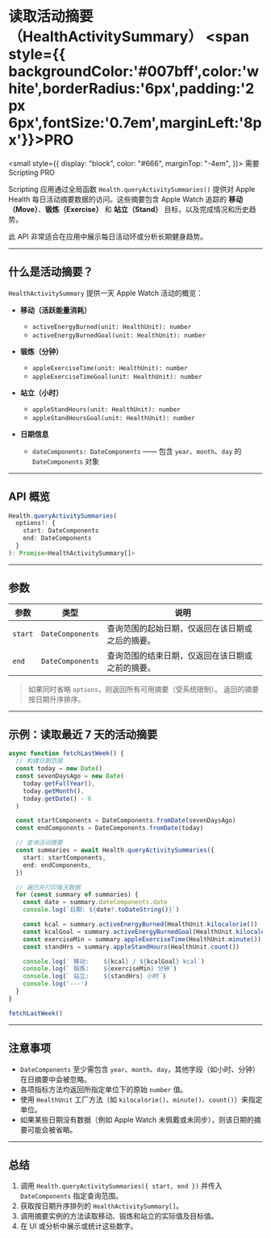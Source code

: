 # 读取活动摘要（HealthActivitySummary） <span style={{ backgroundColor:'#007bff',color:'white',borderRadius:'6px',padding:'2px 6px',fontSize:'0.7em',marginLeft:'8px'}}>PRO</span>

<small
  style={{
    display: "block",
    color: "#666",
    marginTop: "-4em",
  }}>
  需要 Scripting PRO
</small>

Scripting 应用通过全局函数 `Health.queryActivitySummaries()` 提供对 Apple Health 每日活动摘要数据的访问。这些摘要包含 Apple Watch 追踪的 **移动（Move）**、**锻炼（Exercise）** 和 **站立（Stand）** 目标，以及完成情况和历史趋势。

此 API 非常适合在应用中展示每日活动环或分析长期健身趋势。

---

## 什么是活动摘要？

`HealthActivitySummary` 提供一天 Apple Watch 活动的概览：

* **移动（活跃能量消耗）**

  * `activeEnergyBurned(unit: HealthUnit): number`
  * `activeEnergyBurnedGoal(unit: HealthUnit): number`

* **锻炼（分钟）**

  * `appleExerciseTime(unit: HealthUnit): number`
  * `appleExerciseTimeGoal(unit: HealthUnit): number`

* **站立（小时）**

  * `appleStandHours(unit: HealthUnit): number`
  * `appleStandHoursGoal(unit: HealthUnit): number`

* **日期信息**

  * `dateComponents: DateComponents` —— 包含 `year`、`month`、`day` 的 `DateComponents` 对象

---

## API 概览

```ts
Health.queryActivitySummaries(
  options?: {
    start: DateComponents
    end: DateComponents
  }
): Promise<HealthActivitySummary[]>
```

---

## 参数

| 参数      | 类型               | 说明                               |
| ------- | ---------------- | -------------------------------- |
| `start` | `DateComponents` | 查询范围的起始日期，仅返回在该日期或之后的摘要。 |
| `end`   | `DateComponents` | 查询范围的结束日期，仅返回在该日期或之前的摘要。 |

> 如果同时省略 `options`，则返回所有可用摘要（受系统限制）。
> 返回的摘要按日期升序排序。

---

## 示例：读取最近 7 天的活动摘要

```ts
async function fetchLastWeek() {
  // 构建日期范围
  const today = new Date()
  const sevenDaysAgo = new Date(
    today.getFullYear(),
    today.getMonth(),
    today.getDate() - 6
  )

  const startComponents = DateComponents.fromDate(sevenDaysAgo)
  const endComponents = DateComponents.fromDate(today)

  // 查询活动摘要
  const summaries = await Health.queryActivitySummaries({
    start: startComponents,
    end: endComponents,
  })

  // 遍历并打印每天数据
  for (const summary of summaries) {
    const date = summary.dateComponents.date
    console.log(`日期: ${date?.toDateString()}`)

    const kcal = summary.activeEnergyBurned(HealthUnit.kilocalorie())
    const kcalGoal = summary.activeEnergyBurnedGoal(HealthUnit.kilocalorie())
    const exerciseMin = summary.appleExerciseTime(HealthUnit.minute())
    const standHrs = summary.appleStandHours(HealthUnit.count())

    console.log(` 移动:    ${kcal} / ${kcalGoal} kcal`)
    console.log(` 锻炼:    ${exerciseMin} 分钟`)
    console.log(` 站立:    ${standHrs} 小时`)
    console.log('---')
  }
}

fetchLastWeek()
```

---

## 注意事项

* `DateComponents` 至少需包含 `year`、`month`、`day`，其他字段（如小时、分钟）在日摘要中会被忽略。
* 各项指标方法均返回所指定单位下的原始 `number` 值。
* 使用 `HealthUnit` 工厂方法（如 `kilocalorie()`、`minute()`、`count()`）来指定单位。
* 如果某些日期没有数据（例如 Apple Watch 未佩戴或未同步），则该日期的摘要可能会被省略。

---

## 总结

1. 调用 `Health.queryActivitySummaries({ start, end })` 并传入 `DateComponents` 指定查询范围。
2. 获取按日期升序排列的 `HealthActivitySummary[]`。
3. 调用摘要实例的方法读取移动、锻炼和站立的实际值及目标值。
4. 在 UI 或分析中展示或统计这些数字。
